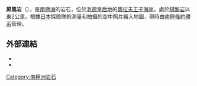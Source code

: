 {{Coord|68|22|S|42|0|E|source:GNIS|display=title}}

'''屏風岩'''（{{lang-en|Byōbu Rock}}），是[[南極洲|南極洲]]的岩石，位於[[毛德皇后地|毛德皇后地]]的[[奧拉夫王子海岸|奧拉夫王子海岸]]，處於[[棋盤岩|棋盤岩]]以東2公里，根據[[日本|日本]]探險隊的測量和拍攝的空中照片繪入地圖，現時由[[南極條約體系|南極條約體系]]管理。

==外部連結==
*{{cite gnis | type = antarid | id = 2244| name = Byōbu Rock | accessdate = 2011-10-12}}
*{{usgs-gazetteer|id=2244|name=Byōbu Rock}}

{{Antarctica-geo-stub}}
[[Category:南極洲岩石|Category:南極洲岩石]]